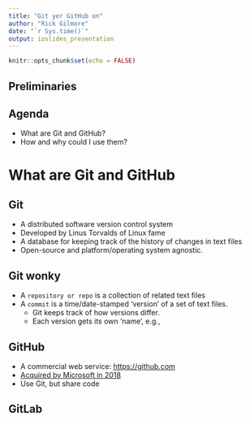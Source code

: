 ```yaml
---
title: "Git yer GitHub on"
author: "Rick Gilmore"
date: "`r Sys.time()`"
output: ioslides_presentation
---
```


```r
knitr::opts_chunk$set(echo = FALSE)
```

## Preliminaries

## Agenda

- What are Git and GitHub?
- How and why could I use them?

# What are Git and GitHub

## Git

- A distributed software version control system
- Developed by Linus Torvalds of Linux fame
- A database for keeping track of the history of changes in text files
- Open-source and platform/operating system agnostic.

## Git wonky

- A `repository or repo` is a collection of related text files
- A `commit` is a time/date-stamped 'version' of a set of text files.
    - Git keeps track of how versions differ.
    - Each version gets its own 'name', e.g., 

## GitHub

- A commercial web service: <https://github.com>
- [Acquired by Microsoft in 2018](https://blogs.microsoft.com/blog/2018/10/26/microsoft-completes-github-acquisition/)
- Use Git, but share code

## GitLab


